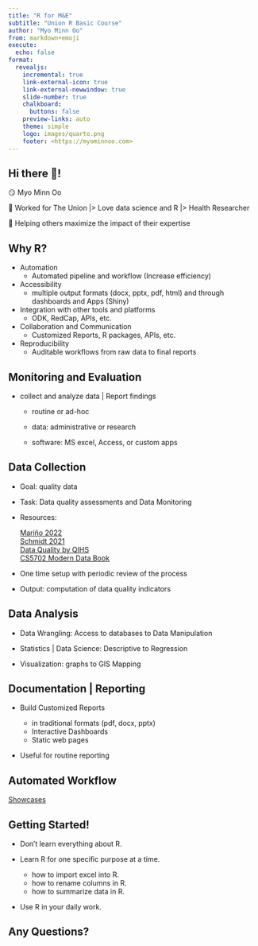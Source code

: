 ```yaml
---
title: "R for M&E"
subtitle: "Union R Basic Course"
author: "Myo Minn Oo"
from: markdown+emoji
execute:
  echo: false
format:
  revealjs: 
    incremental: true
    link-external-icon: true
    link-external-newwindow: true
    slide-number: true
    chalkboard: 
      buttons: false
    preview-links: auto
    theme: simple
    logo: images/quarto.png
    footer: <https://myominnoo.com>
---
```


## Hi there 👋! 

😏 Myo Minn Oo

🕍 Worked for The Union |> Love data science and R |> Health Researcher

🩷 Helping others maximize the impact of their expertise

## Why R?

- Automation
  - Automated pipeline and workflow (Increase efficiency)

- Accessibility 
  - multiple output formats (docx, pptx, pdf, html) and through dashboards and Apps (Shiny) 

- Integration with other tools and platforms 
  - ODK, RedCap, APIs, etc.

- Collaboration and Communication 
  - Customized Reports, R packages, APIs, etc.

- Reproducibility
  - Auditable workflows from raw data to final reports


## Monitoring and Evaluation

- collect and analyze data | Report findings

  - routine or ad-hoc 
  
  - data: administrative or research 
  
  - software: MS excel, Access, or custom apps 



## Data Collection

- Goal: quality data

- Task: Data quality assessments and Data Monitoring

- Resources: 

  [Mariño 2022](https://www.mdpi.com/2076-3417/12/9/4238)  
  [Schmidt 2021](https://bmcmedresmethodol.biomedcentral.com/articles/10.1186/s12874-021-01252-7)   
  [Data Quality by QIHS](https://dataquality.qihs.uni-greifswald.de)   
  [CS5702 Modern Data Book](https://bookdown.org/martin_shepperd/ModernDataBook/C5-DataQualCheck.html)
  
- One time setup with periodic review of the process

- Output: computation of data quality indicators

## Data Analysis

- Data Wrangling: Access to databases to Data Manipulation

- Statistics | Data Science: Descriptive to Regression

- Visualization: graphs to GIS Mapping

## Documentation | Reporting

- Build Customized Reports

  - in traditional formats (pdf, docx, pptx)
  - Interactive Dashboards
  - Static web pages

- Useful for routine reporting


## Automated Workflow

[Showcases](https://www.myominnoo.com/about/gallery.html#postdoctoral-scientific-collaborator-2021-2022)

## Getting Started!

- Don't learn everything about R. 

- Learn R for one specific purpose at a time. 
  - how to import excel into R.
  - how to rename columns in R. 
  - how to summarize data in R. 

- Use R in your daily work. 

## Any Questions? 


